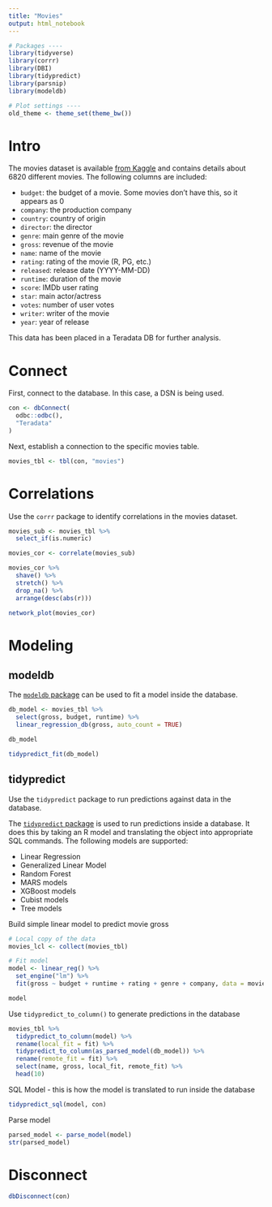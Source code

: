 ```yaml
---
title: "Movies"
output: html_notebook
---
```


```r
# Packages ----
library(tidyverse)
library(corrr)
library(DBI)
library(tidypredict)
library(parsnip)
library(modeldb)

# Plot settings ----
old_theme <- theme_set(theme_bw())
```


# Intro
The movies dataset is available [from Kaggle](https://www.kaggle.com/danielgrijalvas/movies) and contains details about 6820 different movies. The following columns are included:

  + `budget`: the budget of a movie. Some movies don't have this, so it appears as 0
  + `company`: the production company
  + `country`: country of origin
  + `director`: the director
  + `genre`: main genre of the movie
  + `gross`: revenue of the movie
  + `name`: name of the movie
  + `rating`: rating of the movie (R, PG, etc.)
  + `released`: release date (YYYY-MM-DD)
  + `runtime`: duration of the movie
  + `score`: IMDb user rating
  + `star`: main actor/actress
  + `votes`: number of user votes
  + `writer`: writer of the movie
  + `year`: year of release
  
This data has been placed in a Teradata DB for further analysis.

# Connect
First, connect to the database. In this case, a DSN is being used.

```r
con <- dbConnect(
  odbc::odbc(),
  "Teradata"
)
```

Next, establish a connection to the specific movies table.
```r
movies_tbl <- tbl(con, "movies")
```

# Correlations
Use the `corrr` package to identify correlations in the movies dataset.
```r
movies_sub <- movies_tbl %>% 
  select_if(is.numeric)

movies_cor <- correlate(movies_sub)
```

```r
movies_cor %>% 
  shave() %>% 
  stretch() %>% 
  drop_na() %>% 
  arrange(desc(abs(r)))
```

```r
network_plot(movies_cor)
```

# Modeling
## modeldb
The [`modeldb` package](https://tidymodels.github.io/modeldb/) can be used to fit a model inside the database.

```r
db_model <- movies_tbl %>% 
  select(gross, budget, runtime) %>% 
  linear_regression_db(gross, auto_count = TRUE)

db_model
```
```r
tidypredict_fit(db_model)
```


## tidypredict
Use the `tidypredict` package to run predictions against data in the database.

The [`tidypredict` package](https://tidymodels.github.io/tidypredict/) is used to run predictions inside a database. It does this by taking an R model and translating the object into appropriate SQL commands. The following models are supported:

  + Linear Regression
  + Generalized Linear Model
  + Random Forest
  + MARS models
  + XGBoost models
  + Cubist models
  + Tree models

Build simple linear model to predict movie gross

```r
# Local copy of the data
movies_lcl <- collect(movies_tbl)

# Fit model
model <- linear_reg() %>% 
  set_engine("lm") %>% 
  fit(gross ~ budget + runtime + rating + genre + company, data = movies_lcl)

model
```

Use `tidypredict_to_column()` to generate predictions in the database
```r
movies_tbl %>% 
  tidypredict_to_column(model) %>% 
  rename(local_fit = fit) %>% 
  tidypredict_to_column(as_parsed_model(db_model)) %>% 
  rename(remote_fit = fit) %>% 
  select(name, gross, local_fit, remote_fit) %>% 
  head(10)
```

SQL Model - this is how the model is translated to run inside the database
```r
tidypredict_sql(model, con)
```

Parse model
```r
parsed_model <- parse_model(model)
str(parsed_model)
```

# Disconnect
```r
dbDisconnect(con)
```




